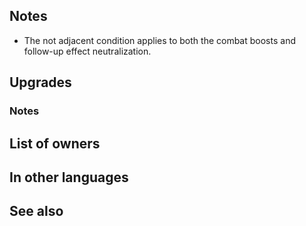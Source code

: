 {{Weapon Infobox
|tagid=SID_マリータの剣
|weaponType=Sword
|might=16
|range=1
|cooldown=-1
|effect=Accelerates Special trigger (cooldown count-1). If unit is not adjacent to an ally, grants Atk/Spd/Def/Res+4 and neutralizes effects that guarantee foe's follow-up attacks and effects that prevent unit's follow-up attacks during combat.
|cost=400
|exclusive=1
|statModifiers=0,16,0,0,0
|required=Silver Sword
|refinePaths=default
|refineSP=400
|refineMedals=500
|refineDews=200
|upgradedEffect=Accelerates Special trigger (cooldown count-1). If unit initiates combat or the number of allies adjacent to unit ≤ 1, grants Atk/Spd/Def/Res+4 to unit, neutralizes effects that guarantee foe's follow-up attacks and effects that prevent unit's follow-up attacks, and neutralizes foe's bonuses to Spd/Def (from skills like Fortify, Rally, etc.) during combat.
|effectSkill1=At start of combat, if unit's HP ≥ 25%, grants Atk/Spd/Def/Res+4 to unit, neutralizes effects that inflict "Special cooldown charge -X" on unit, and deals damage = 10% of unit's Spd during combat (excluding area-of-effect Specials), and also, if unit's Special triggers (excluding area-of-effect Specials), neutralizes "reduces damage by X%" effects from non-Special skills.
|properties=random_owner
}}
==Notes==
* The not adjacent condition applies to both the combat boosts and follow-up effect neutralization.
{{Temporary buffs}}
{{Follow-up effect neutralization}}
==Upgrades==
{{Weapon Upgrade List}}
===Notes===
{{IfUnitInitiates}}
{{Bonus neutralization|name=refined Mareeta's Sword}}
{{CooldownChargeMinusNeutralization|name={{St|Mareeta's Sword|refine=Skill1}}}}
{{DamageBoost|name={{St|Mareeta's Sword|refine=Skill1}}}}
{{DamageReductionNeutralization|name={{St|Mareeta's Sword|refine=Skill1}}}}
==List of owners==
{{Skill Hero List}}
==In other languages==
{{OtherLanguages
|english=Mareeta's Sword
|japanese=マリータの剣
|german=Mareetas Schwert
|spanishEU=Espada Mareeta
|spanishLA=Espada Mareeta
|french=Épée de Mareeta
|italian=Spada di Mareeta
|chineseTW=瑪麗塔之劍
|portuguese=Espada Mareeta
}}
==See also==
{{See also skills|cond=Description LIKE '%if unit initiates combat or the number of allies adjacent to unit%' OR (Description LIKE '%disables%reduce%damage by x%' OR Description LIKE '%neutralizes%reduce%damage by x%') AND Description LIKE '%non-Special%' AND Description NOT LIKE '%reduces the percentage%'}}
{{Weapons Navbox}}